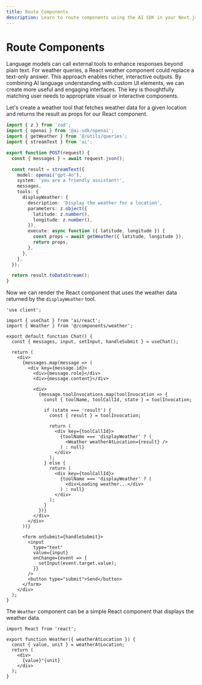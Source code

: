 ```yaml
---
title: Route Components
description: Learn to route components using the AI SDK in your Next.js App Router application
---
```


# Route Components

Language models can call external tools to enhance responses beyond plain text. For weather queries, a React weather component could replace a text-only answer. This approach enables richer, interactive outputs. By combining AI language understanding with custom UI elements, we can create more useful and engaging interfaces. The key is thoughtfully matching user needs to appropriate visual or interactive components.

Let's create a weather tool that fetches weather data for a given location and returns the result as props for our React component.

```ts filename="@/app/api/chat/route.ts"
import { z } from 'zod';
import { openai } from '@ai-sdk/openai';
import { getWeather } from '@/utils/queries';
import { streamText } from 'ai';

export function POST(request) {
  const { messages } = await request.json();

  const result = streamText({
    model: openai('gpt-4o'),
    system: 'you are a friendly assistant!',
    messages,
    tools: {
      displayWeather: {
        description: 'Display the weather for a location',
        parameters: z.object({
          latitude: z.number(),
          longitude: z.number(),
        }),
        execute: async function ({ latitude, longitude }) {
          const props = await getWeather({ latitude, longitude });
          return props;
        },
      },
    },
  });

  return result.toDataStream();
}
```

Now we can render the React component that uses the weather data returned by the `displayWeather` tool.

```tsx filename="@/components/chat.tsx"
'use client';

import { useChat } from 'ai/react';
import { Weather } from '@/components/weather';

export default function Chat() {
  const { messages, input, setInput, handleSubmit } = useChat();

  return (
    <div>
      {messages.map(message => (
        <div key={message.id}>
          <div>{message.role}</div>
          <div>{message.content}</div>

          <div>
            {message.toolInvocations.map(toolInvocation => {
              const { toolName, toolCallId, state } = toolInvocation;

              if (state === 'result') {
                const { result } = toolInvocation;

                return (
                  <div key={toolCallId}>
                    {toolName === 'displayWeather' ? (
                      <Weather weatherAtLocation={result} />
                    ) : null}
                  </div>
                );
              } else {
                return (
                  <div key={toolCallId}>
                    {toolName === 'displayWeather' ? (
                      <div>Loading weather...</div>
                    ) : null}
                  </div>
                );
              }
            })}
          </div>
        </div>
      ))}

      <form onSubmit={handleSubmit}>
        <input
          type="text"
          value={input}
          onChange={event => {
            setInput(event.target.value);
          }}
        />
        <button type="submit">Send</button>
      </form>
    </div>
  );
}
```

The `Weather` component can be a simple React component that displays the weather data.

```tsx filename="@/components/weather.tsx"
import React from 'react';

export function Weather({ weatherAtLocation }) {
  const { value, unit } = weatherAtLocation;
  return (
    <div>
      {value}°{unit}
    </div>
  );
}
```
